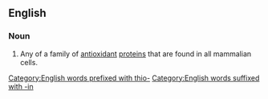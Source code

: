 {{also|Thioredoxin}}
==English==

===Noun===
{{wikipedia}}
{{en-noun}}

# {{lb|en|protein}} Any of a family of [[antioxidant]] [[protein]]s that are found in all mammalian cells.

[[Category:English words prefixed with thio-]]
[[Category:English words suffixed with -in]]